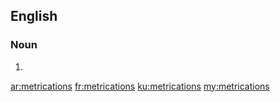 ==English==

===Noun===
{{head|en|plural}}

# {{plural of|metrication|lang=en|nocat=1}}

[[ar:metrications]]
[[fr:metrications]]
[[ku:metrications]]
[[my:metrications]]
